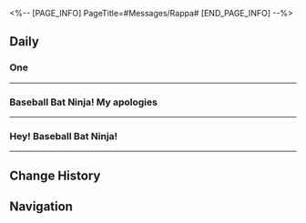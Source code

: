 <%-- [PAGE_INFO]
PageTitle=#Messages/Rappa#
[END_PAGE_INFO] --%>
{{Messages Infobox
|id        = 1317
|image     = Character Rappa Icon.png
|type      = Character
|sender    = Rappa
|signature = Heart unmoved, evil pursued
|faction   = Galaxy Ranger
}}

==Daily==
===One===
{{Messages|text=
:'''Rappa:''' One
:'''Rappa:''' Two!
:'''Rappa:''' Four!!
:'''Rappa:''' Six!!!
:'''Rappa:''' [[File:Sticker PPG 18 Slumbernana Monkey 03.png|80px]]
:'''Rappa:''' Baseball Bat Ninja! I actually see six live escaped fiendlings!
:{Choice} You're still in Penacony?
::'''(Trailblazer):''' You're still in Penacony?
::'''(Trailblazer):''' Hang on, why are there still monkeys!
:{Choice} They're still here, bana!?
::'''(Trailblazer):''' Why have they not been exterminated, bana!?
:'''Rappa:''' Has this place also been infiltrated by the poisonous dreamscape? Let me go and take a closer look!
:'''Rappa:''' There are even ignorant people lingering by its side, taking photos together. This makes it hard for me to launch a direct attack.
:'''Rappa:''' [[File:Sticker PPG 18 Rappa 01.png|80px]]
:'''Rappa:''' By the Great Lan above...
:'''Rappa:''' I can't believe I met the Most Awesome Ninja in the World
:'''Rappa:''' No no, it's a bunch of the Most Awesome Ninja in the World!
:{Choice} What happened?
::'''(Trailblazer):''' What happened?
:{Choice} You aren't the best ninja?
::'''(Trailblazer):''' What? "Baseball Bat Ninja, turns out you're not number one in the world"?
:'''Rappa:''' You may not be privy to this, but according to the ''Ninja Mind Dojo'' scrolls' records, the Most Awesome Ninja in the World once slew an ancient mechanical leviathan the size of a star
:'''Rappa:''' A pity the First Ninja has passed. I will always remember that ninja's heroism...
:'''Rappa:''' But I really couldn't fathom how the best in the world would be cut down in the middle by some random Evil Ninja
:'''Rappa:''' Today, I have finally understood
:'''Rappa:''' The Most Awesome Ninja in the World faked their own death, and ended up at this place called...
:'''Rappa:''' F•E•S's spatial memory zone!
:{Choice} So you are at the comic fest!
:'''(Trailblazer):''' F•E•S? So you are at the comic fest?
:'''(Trailblazer):''' Then don't trouble the little monkey any longer
:'''(Trailblazer):''' They're real people! Real people!
:'''Rappa:''' I know that the Most Awesome Ninja in the World is prolific at the Ninja Bunshin Specter arts
:'''Rappa:''' But almost everyone here knows the Ninja Bunshin Specter arts!
:'''Rappa:''' It's no wonder I can feel the overflow of energy brimming from this place
:'''Rappa:''' By the Great Lan above!
:'''Rappa:''' Even Headpat Villager Elder is here!
:'''Rappa:''' I've always wanted to learn ninjutsu from him!
:'''Rappa:''' There's even Talk No Jutsu Ninja here!
:'''Rappa:''' And Cloak Curse Ninjutsu!
:'''Rappa:''' With so many renowned Ninja Heroes present, the six monkeys must be in a fluster
:'''Rappa:''' Worry not, Baseball Bat Ninja, I shall seek guidance from the various elders first!
}}
----

===Baseball Bat Ninja! My apologies===
{{Messages|text=
:'''Rappa:''' Baseball Bat Ninja! My apologies
:'''Rappa:''' I have roamed the stars, and seen many wonders
:'''Rappa:''' Thus I would like to seek guidance
:'''Rappa:''' How would one chant the ninja mantra that can destroy all worlds?
:{Choice} Rival to Nanook!
::'''(Trailblazer):''' "Destroy" all worlds, rival to Nanook!
::'''(Trailblazer):''' Then your ninja mantra would be unstoppable
::'''Rappa:''' It appears to violate my justice way of the ninja
:{Choice} Practice till twilight...
::'''(Trailblazer):''' Daily training till twilight for three days and nights. That'll do it
::'''Rappa:''' I see. Can I only learn this art after chanting for three days and nights...
:'''Rappa:''' To be honest, I only just participated in a hundred-man ninja mantra study
:'''Rappa:''' All ninja at the ready, forming a square
:'''Rappa:''' Raucous decibels re-ignite, ashes of death in the air
:'''Rappa:''' Humble in victory, gracious in defeat
:'''Rappa:''' The Tutor Ninja does not listen to self-praise on repeat
:{Choice} The universe's new... mantra!
::'''(Trailblazer):''' So this is the universe's new mantra
::'''(Trailblazer):''' Passing the trial will be a breeze! Your skills are totally gonna amaze!
:{Choice} That rhymed too
::'''(Trailblazer):''' With your rhyming skills so fine, the judges will be hooked in no time
:{Choice} You're no lowlife
::'''(Trailblazer):''' You're no lowlife, keep your sharp knife, doesn't prey on the meek in times of big strife!
:'''(Trailblazer):''' I also rhymed
:'''Rappa:''' I may not doubt my own perfected skill, but I know there are greater obstacles still
:'''Rappa:''' The necklace was indeed given to my hands, but Tutor Ninja kept it again, following other plans
:'''Rappa:''' Could I have had the chance to the final's advance?
:'''Rappa:''' Alas, the ninja mantra riddle leaves before me a darkness dance
:{Choice} A ninja tongue-tied?
::'''(Trailblazer):''' The Dazzling Ninja is finally tongue-tied!
:{Choice} Opponent! Purposedly trite!
::'''(Trailblazer):''' I suspect the opponent is purposedly trite!
:{Choice} Stop! No more rhymes!
::'''(Trailblazer):''' Stop! One more rhyme and I'm gonna pass out
:'''Rappa:''' No matter, never one to shirk from hurdles abound
:'''Rappa:''' A ninja, burning bright till one's run aground
:'''Rappa:''' One last rhyme!
:'''Rappa:''' [[File:Sticker PPG 18 Rappa 03.png|80px]]
}}
----

===Hey! Baseball Bat Ninja!===
{{Messages|text=
:'''Rappa:''' Hey! Baseball Bat Ninja!
:'''Rappa:''' You may have plenty of ningu that can thwart all manner of evil
:'''Rappa:''' But do you suffer from a lack of a method that allows the swift swapping of weapons?
:'''Rappa:''' I have a newly crafted ningu that I sincerely invite all ninja to try
:{Choice} Woah, you're a tinkerer?
::'''(Trailblazer):''' I never took you for a tinkerer!
::'''Rappa:''' Worry not, my ningu are personally crafted, and present no risk in use.
:{Choice} Baseball Bat Ninja incoming!
::'''(Trailblazer):''' Baseball Bat Ninja incoming!
:'''Rappa:''' When traveling the worlds, a ninja must use one's eyes to observe the surroundings &mdash; body, tool, word, and will must all exist as one
:'''Rappa:''' Ningu should also be forged by ninja arts, channeled with ninja spirit, and wielded with ninjutsu
:'''Rappa:''' Your Rulebreaker Anthem left a deep impression
:'''Rappa:''' The inspirational spark came to me in the deep night
:{Choice} Rulebreaker Anthem?
::'''(Trailblazer):''' The Rulebreaker Anthem? You mean, "Rules are meant to be broken"?
::'''(Trailblazer):''' Why am I getting this sinking feeling
:{Choice} Why am I getting this sinking feeling
::'''(Trailblazer):''' "Rules are meant to be broken?"
::'''(Trailblazer):''' This is an ominous sign
:'''Rappa:''' The Baseball Bat Spray Gun
:'''Rappa:''' Multi-Purpose Ningu!
:'''Rappa:''' A trigger is hidden in the bat, just flip open the formal hat-shaped scope cap
:'''Rappa:''' Ninja Ceremonial Mirror!
:'''Rappa:''' Peer into the mirror to see brilliant ribbons and hologram clock immersed in the battle's rhythms
:'''Rappa:''' Ninja Fantasia!
:'''Rappa:''' The tip of the bat is carved into a flame-shaped hollow, the colorful liquid within splashed into a rainbow to follow
:'''Rappa:''' Ninja Flaming Splendor!
:'''Rappa:''' A single swing of this fire lance of a bat, and blazing ninja talismans will ignite just like that!
:{Choice} Let the show begin!
::'''(Trailblazer):''' Now that we've got the vibe all hyped up, ensemble cast, begin!
:{Choice} NOW I can fight eight!
::'''(Trailblazer):''' I can fight eight guys with this!
:'''Rappa:''' Combining your anthem, I have also specially made a voice-activated trigger
:'''Rappa:''' Aim it at an enemy ninja, yell out the special anthem, and call upon the spray!
:'''Rappa:''' Rebounder Ninjutsu: Starry Trailblaze, Firewind Orchestra: Cosmic Hunter
:'''Rappa:''' Baseball Bat Ninja, you can try shouting to see if you can flaunt greater ninja grandeur
:'''Rappa:''' [[File:Sticker PPG 18 Rappa 02.png|80px]]
}}
----

==Change History==
{{Change History|2.6}}

==Navigation==
{{Messages Navbox}}